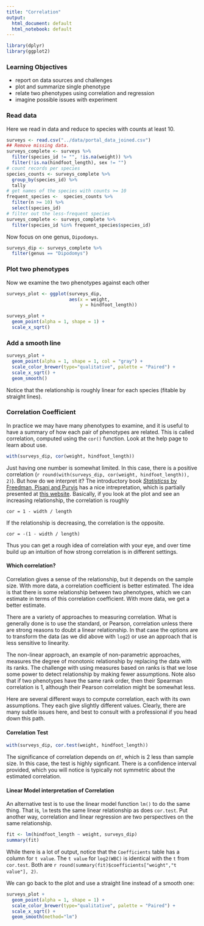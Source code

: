 ```yaml
---
title: "Correlation"
output:
  html_document: default
  html_notebook: default
---
```


```r
library(dplyr)
library(ggplot2)
```

### Learning Objectives

* report on data sources and challenges
* plot and summarize single phenotype
* relate two phenotypes using correlation and regression
* imagine possible issues with experiment

### Read data

Here we read in data and reduce to species with counts at least 10.

```r
surveys <- read.csv("../data/portal_data_joined.csv")
## Remove missing data.
surveys_complete <- surveys %>%
  filter(species_id != "", !is.na(weight)) %>%
  filter(!is.na(hindfoot_length), sex != "")
# count records per species
species_counts <- surveys_complete %>%
  group_by(species_id) %>%
  tally
# get names of the species with counts >= 10
frequent_species <-  species_counts %>%
  filter(n >= 10) %>%
  select(species_id)
# filter out the less-frequent species
surveys_complete <- surveys_complete %>%
  filter(species_id %in% frequent_species$species_id)
```

Now focus on one genus, `Dipodomys`.

```r
surveys_dip <- surveys_complete %>%
  filter(genus == "Dipodomys")
```

### Plot two phenotypes

Now we examine the two phenotypes against each other

```r
surveys_plot <- ggplot(surveys_dip, 
                       aes(x = weight, 
                           y = hindfoot_length))
```

```r
surveys_plot + 
  geom_point(alpha = 1, shape = 1) +
  scale_x_sqrt()
```

### Add a smooth line

```r
surveys_plot + 
  geom_point(alpha = 1, shape = 1, col = "gray") +
  scale_color_brewer(type="qualitative", palette = "Paired") +
  scale_x_sqrt() +
  geom_smooth()
```

Notice that the relationship is roughly linear for each species (fitable by straight lines).

### Correlation Coefficient

In practice we may have many phenotypes to examine, and it is useful to have a summary of how each pair of phenotypes are related. This is called correlation, computed using the `cor()` function. Look at the help page to learn about use.

```r
with(surveys_dip, cor(weight, hindfoot_length))
```

Just having one number is somewhat limited. In this case, there is a positive correlation (`r round(with(surveys_dip, cor(weight, hindfoot_length)), 2)`). But how do we interpret it?
The introductory book [_Statisticss_ by Freedman, Pisani and Purvis]() has a nice intrepretation, which is partially presented at [this website](http://www.analytictech.com/mb313/correlat.htm). Basically, if you look at the plot and see an increasing relationship, the correlation is roughly

```
cor = 1 - width / length
```

If the relationship is decreasing, the correlation is the opposite. 

```
cor = -(1 - width / length)
```

Thus you can get a rough idea of correlation with your eye, and over time build up an intuition of how strong correlation is in different settings.

#### Which correlation?

Correlation gives a sense of the relationship, but it depends on the sample size. With more data, a correlation coefficient is better estimated. The idea is that there is some relationship between two phenotypes, which we can estimate in terms of this correlation coefficient. With more data, we get a better estimate.

There are a variety of approaches to measuring correlation. What is generally done is to use the standard, or Pearson, correlation unless there are strong reasons to doubt a linear relationship. In that case the options are to transform the data (as we did above with `log2`) or use an approach that is less sensitive to linearity.

The non-linear approach, an example of non-parametric approaches, measures the degree of monotonic relationship by replacing the data with its ranks. 
The challenge with using measures based on ranks is that we lose some power to detect relationship by making fewer assumptions. Note also that if two phenotypes have the same rank order, then their Spearman correlation is 1, although their Pearson correlation might be somewhat less.

Here are several different ways to compute correlation, each with its own assumptions. They each give slightly different values. Clearly, there are many subtle issues here, and best to consult with a professional if you head down this path.

#### Correlation Test

```r
with(surveys_dip, cor.test(weight, hindfoot_length))
```

The significance of correlation depends on `df`, which is 2 less than sample size. In this case, the test is highly signficant. There is a confidence interval provided, which you will notice is typically not symmetric about the estimated correlation.

#### Linear Model interpretation of Correlation

An alternative test is to use the linear model function `lm()` to do the same thing. That is, `lm` tests the same linear relationship as does `cor.test`. 
Put another way, correlation and linear regression are two perspectives on the same relationship.

```r
fit <- lm(hindfoot_length ~ weight, surveys_dip)
summary(fit)
```

While there is a lot of output, notice that the `Coefficients` table has a column for `t value`. The `t value` for `log2(WBC)` is identical with the `t` from `cor.test`. Both are `r round(summary(fit)$coefficients["weight","t value"], 2)`.

We can go back to the plot and use a straight line instead of a smooth one:

```r
surveys_plot + 
  geom_point(alpha = 1, shape = 1) +
  scale_color_brewer(type="qualitative", palette = "Paired") +
  scale_x_sqrt() +
  geom_smooth(method="lm")
```
